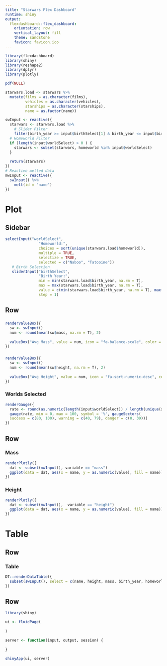 ```yaml
---
title: "Starwars Flex Dashboard"
runtime: shiny
output: 
  flexdashboard::flex_dashboard:
    orientation: row
    vertical_layout: fill
    theme: sandstone
    favicon: favicon.ico
---
```


```r
library(flexdashboard)
library(shiny)
library(reshape2)
library(dplyr)
library(plotly)

pdf(NULL)

starwars.load <- starwars %>%
  mutate(films = as.character(films),
         vehicles = as.character(vehicles),
         starships = as.character(starships),
         name = as.factor(name))

swInput <- reactive({
  starwars <- starwars.load %>%
    # Slider Filter
    filter(birth_year >= input$birthSelect[1] & birth_year <= input$birthSelect[2])
  # Homeworld Filter
  if (length(input$worldSelect) > 0 ) {
    starwars <- subset(starwars, homeworld %in% input$worldSelect)
  }
  
  return(starwars)
})
# Reactive melted data
mwInput <- reactive({
  swInput() %>%
    melt(id = "name")
})
```

Plot
=====================================

Sidebar {.sidebar}
-------------------------------------

```r
selectInput("worldSelect",
               "Homeworld:",
               choices = sort(unique(starwars.load$homeworld)),
               multiple = TRUE,
               selectize = TRUE,
               selected = c("Naboo", "Tatooine"))
   # Birth Selection
   sliderInput("birthSelect",
               "Birth Year:",
               min = min(starwars.load$birth_year, na.rm = T),
               max = max(starwars.load$birth_year, na.rm = T),
               value = c(min(starwars.load$birth_year, na.rm = T), max(starwars.load$birth_year, na.rm = T)),
               step = 1)
```

Row 
-------------------------------------

###

```r
renderValueBox({
  sw <- swInput()
  num <- round(mean(sw$mass, na.rm = T), 2)
  
  valueBox("Avg Mass", value = num, icon = "fa-balance-scale", color = "purple")
})
```

###

```r
renderValueBox({
  sw <- swInput()
  num <- round(mean(sw$height, na.rm = T), 2)
  
  valueBox("Avg Height", value = num, icon = "fa-sort-numeric-desc", color = "green")
})
```

### Worlds Selected

```r
renderGauge({
  rate <- round(as.numeric(length(input$worldSelect)) / length(unique(starwars.load$homeworld)) * 100, 1)
  gauge(rate, min = 0, max = 100, symbol = '%', gaugeSectors(
  success = c(80, 100), warning = c(40, 79), danger = c(0, 39)))
})
```

Row {.tabset .tabset-fade}
-------------------------------------

### Mass

```r
renderPlotly({
  dat <- subset(mwInput(), variable == "mass")
  ggplot(data = dat, aes(x = name, y = as.numeric(value), fill = name)) + geom_bar(stat = "identity")
})
```

### Height

```r
renderPlotly({
  dat <- subset(mwInput(),  variable == "height")
  ggplot(data = dat, aes(x = name, y = as.numeric(value), fill = name)) + geom_bar(stat = "identity")
})
```

Table
=====================================

Row 
-------------------------------------

### Table 

```r
DT::renderDataTable({
  subset(swInput(), select = c(name, height, mass, birth_year, homeworld, species))
})
```

Row 
-------------------------------------

```r
library(shiny)

ui <- fluidPage(
  
)

server <- function(input, output, session) {
  
}

shinyApp(ui, server)
```